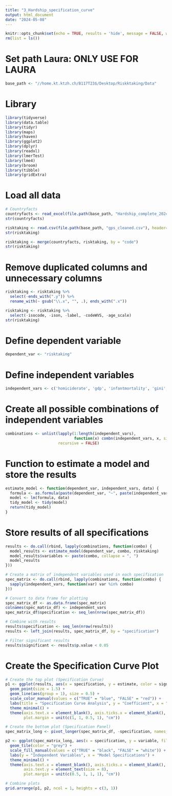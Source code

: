 ---
title: "3_Hardship_specification_curve"
output: html_document
date: "2024-05-08"
---

```{r setup, include=FALSE}
knitr::opts_chunk$set(echo = TRUE, results = 'hide', message = FALSE, warning = FALSE)
rm(list = ls())
```

# Set path Laura: ONLY USE FOR LAURA 
```{r}
base_path <- "//home.kt.ktzh.ch/B117T23$/Desktop/Riskktaking/Data"
```

# Library 
```{r}
library(tidyverse)
library(data.table)
library(tidyr)
library(maps)
library(haven)
library(ggplot2)
library(dplyr)
library(readxl)
library(lmerTest)
library(lme4)
library(broom)
library(tibble)
library(gridExtra)
```

# Load all data
```{r}
# Countryfacts
countryfacts <- read_excel(file.path(base_path, "Hardship_complete_2024.xlsx"))
str(countryfacts)

risktaking <- read.csv(file.path(base_path, "gps_cleaned.csv"), header=TRUE, as.is=TRUE)
str(risktaking)
```


```{r}
risktaking <- merge(countryfacts, risktaking, by = "code")
str(risktaking)
```

# Remove duplicated columns and unnecessary columns
```{r}
risktaking <- risktaking %>%
  select(-ends_with(".y")) %>%
  rename_with(~ gsub("\\.x", "", .), ends_with(".x"))

risktaking <- risktaking %>%
  select(-isocode, -ison, -label, -codeWVS, -age_scale)
str(risktaking)
```

# Define dependent variable
```{r}
dependent_var <- "risktaking"
```

# Define independent variables
```{r}
independent_vars <- c('homiciderate', 'gdp', 'infantmortality', 'gini', 'femalemale_primedu')
```

# Create all possible combinations of independent variables
```{r}
combinations <- unlist(lapply(1:length(independent_vars), 
                              function(x) combn(independent_vars, x, simplify = FALSE)), 
                       recursive = FALSE)
```

# Function to estimate a model and store the results
```{r}
estimate_model <- function(dependent_var, independent_vars, data) {
  formula <- as.formula(paste(dependent_var, "~", paste(independent_vars, collapse = "+")))
  model <- lm(formula, data)
  tidy_model <- tidy(model)
  return(tidy_model)
}
```

# Store results of all specifications
```{r}
results <- do.call(rbind, lapply(combinations, function(combo) {
  model_results <- estimate_model(dependent_var, combo, risktaking)
  model_results$variables <- paste(combo, collapse = ", ")
  model_results
}))

# Create a matrix of independent variables used in each specification
spec_matrix <- do.call(rbind, lapply(combinations, function(combo) {
  sapply(independent_vars, function(var) var %in% combo)
}))

# Convert to data frame for plotting
spec_matrix_df <- as.data.frame(spec_matrix)
colnames(spec_matrix_df) <- independent_vars
spec_matrix_df$specification <- seq_len(nrow(spec_matrix_df))

# Combine with results
results$specification <- seq_len(nrow(results))
results <- left_join(results, spec_matrix_df, by = "specification")

# Filter significant results
results$significant <- results$p.value < 0.05
```

# Create the Specification Curve Plot
```{r}
# Create the top plot (Specification Curve)
p1 <- ggplot(results, aes(x = specification, y = estimate, color = significant)) +
  geom_point(size = 1.5) +
  geom_line(aes(group = 1), size = 0.5) +
  scale_color_manual(values = c("TRUE" = "blue", "FALSE" = "red")) +
  labs(title = "Specification Curve Analysis", y = "Coefficient", x = "") +
  theme_minimal() +
  theme(axis.text.x = element_blank(), axis.ticks.x = element_blank(), 
        plot.margin = unit(c(1, 1, 0.5, 1), "cm"))

# Create the bottom plot (Specification Panel)
spec_matrix_long <- pivot_longer(spec_matrix_df, -specification, names_to = "variable", values_to = "included")

p2 <- ggplot(spec_matrix_long, aes(x = specification, y = variable, fill = included)) +
  geom_tile(color = "grey") +
  scale_fill_manual(values = c("TRUE" = "black", "FALSE" = "white")) +
  labs(y = "Independent Variables", x = "Model Specifications") +
  theme_minimal() +
  theme(axis.text.x = element_blank(), axis.ticks.x = element_blank(), 
        axis.text.y = element_text(size = 8),
        plot.margin = unit(c(0.5, 1, 1, 1), "cm"))

# Combine plots
grid.arrange(p1, p2, ncol = 1, heights = c(3, 1))
```

